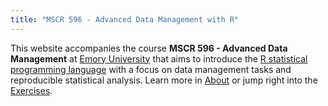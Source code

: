 ```yaml
---
title: "MSCR 596 - Advanced Data Management with R"
---
```


This website accompanies the course **MSCR 596 - Advanced Data Management** at
[Emory University](https://www.emory.edu) that aims to
introduce the [R statistical programming language](https://www.r-project.org/) with a focus on data management
tasks and reproducible statistical analysis.  Learn more in [About](about.html) 
or jump right into the [Exercises](exercises).